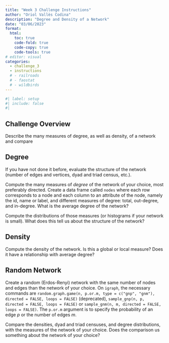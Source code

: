 ```yaml
---
title: "Week 3 Challenge Instructions"
author: "Oriol Vallès Codina"
description: "Degree and Density of a Network"
date: "03/06/2023"
format:
  html:
    toc: true
    code-fold: true
    code-copy: true
    code-tools: true
# editor: visual
categories: 
  - challenge_3
  - instructions
  # - railroads
  # - faostat
  # - wildbirds
---
```


```r
#| label: setup
#| include: false
#| 
```

## Challenge Overview

Describe the many measures of degree, as well as density, of a network and compare 

## Degree

If you have not done it before, evaluate the structure of the network (number of edges and vertices, dyad and triad census, etc.).

Compute the many measures of _degree_ of the network of your choice, most preferably directed. Create a data frame called `nodes` where each row corresponds to a node and each column to an attribute of the node, namely the id, name or label, and different measures of degree: total, out-degree, and in-degree. What is the average degree of the network?

Compute the distributions of those measures (or histograms if your network is small). What does this tell us about the structure of the network?

## Density

Compute the density of the network. Is this a global or local measure? Does it have a relationship with average degree? 

## Random Network

Create a random (Erdos-Renyi) network with the same number of nodes and edges than the network of your choice. On `igraph`, the necessary commands are `random.graph.game(n, p.or.m, type = c("gnp", "gnm"), directed = FALSE, loops = FALSE)` (deprecated), `sample_gnp(n, p, directed = FALSE, loops = FALSE)` or `sample_gnm(n, m, directed = FALSE, loops = FALSE)`. The `p.or.m` argument is to specify the probability of an edge $p$ or the number of edges $m$.
  
Compare the densities, dyad and triad censuses, and degree distributions, with the measures of the network of your choice. Does the comparison us something about the network of your choice? 


```r

```